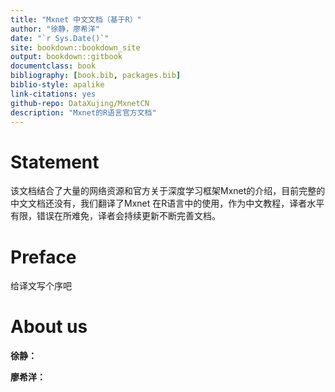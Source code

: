 ```yaml
--- 
title: "Mxnet 中文文档（基于R）"
author: "徐静，廖希洋"
date: "`r Sys.Date()`"
site: bookdown::bookdown_site
output: bookdown::gitbook
documentclass: book
bibliography: [book.bib, packages.bib]
biblio-style: apalike
link-citations: yes
github-repo: DataXujing/MxnetCN
description: "Mxnet的R语言官方文档"
---
```


# Statement{-}

该文档结合了大量的网络资源和官方关于深度学习框架Mxnet的介绍，目前完整的中文文档还没有，我们翻译了Mxnet 在R语言中的使用，作为中文教程，译者水平有限，错误在所难免，译者会持续更新不断完善文档。

# Preface{-}

给译文写个序吧

# About us{-}

**徐静：**

**廖希洋：**

